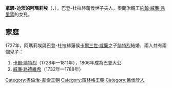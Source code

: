 {{Multiple issues|
{{Expand language|1=en|time=2020-10-20T17:19:38+00:00}}
{{Unreferenced|time=2020-10-20T17:19:38+00:00}}
}}
{{Infobox royalty
| name        = 拿騷-迪茨的阿瑪莉埃
| title       = 巴登-杜拉赫藩侯世子夫人
| image       = Anna van Nassau-Dietz.jpg
| birth_date  = {{birth_date|1710|10|23|df=yes}}
| birth_place = [[呂伐登|雷瓦登]]
| death_date  = {{death date and age|1777|9|18|1710|10|23|df=yes}}
| death_place = [[卡爾斯魯厄|卡爾斯魯厄]]
| house       = [[奧蘭治-拿騷王朝|奧蘭治-拿騷王朝]]
| father      = [[约翰·威廉·弗里索_(拿骚-迪茨)|奧蘭治親王約翰·威廉·弗里索]]
| mother      = [[瑪麗·路易絲_(黑森-卡塞爾)|黑森-卡塞爾的瑪麗·路易絲]]
}}
'''拿騷-迪茨的阿瑪莉埃'''（{{lang-nl|Amalie van Nassau-Dietz}}，{{bd|1710年|10月23日|1777年|9月18日}}），巴登-杜拉赫藩侯世子夫人，奧蘭治親王[[约翰·威廉·弗里索_(拿骚-迪茨)|約翰·威廉·弗里索]]的女兒。

== 家庭 ==
1727年，阿瑪莉埃與巴登-杜拉赫藩侯[[卡爾三世·威廉_(巴登-杜拉赫)|卡爾三世·威廉]]之子[[巴登-杜拉赫的腓特烈|腓特烈]]結婚，兩人共有兩個兒子：
# [[卡尔·弗里德里希_(巴登)|卡爾·腓特烈]]（1728年—1811年），1806年成為巴登大公
# [[威廉·路德維希_(巴登-杜拉赫)|威廉·路德維希]]（1732年—1788年）

{{normdaten}}
[[Category:奧倫治-拿索王朝|Category:奧倫治-拿索王朝]]
[[Category:策林格王朝|Category:策林格王朝]]
[[Category:呂伐登人|Category:呂伐登人]]